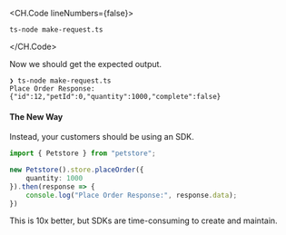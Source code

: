 <CH.Code lineNumbers={false}>
```shell Terminal
ts-node make-request.ts
```
</CH.Code>

Now we should get the expected output.

```shell Terminal
❯ ts-node make-request.ts
Place Order Response: {"id":12,"petId":0,"quantity":1000,"complete":false}
```

#### The New Way

Instead, your customers should be using an SDK.

```typescript make-request.ts
import { Petstore } from "petstore";

new Petstore().store.placeOrder({
    quantity: 1000
}).then(response => {
    console.log("Place Order Response:", response.data);
})
```

This is 10x better, but SDKs are time-consuming to create and maintain.
